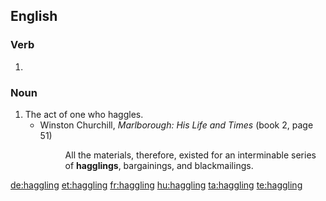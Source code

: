 ==English==

===Verb===
{{head|en|present participle}}

# {{present participle of|haggle|lang=en}}

===Noun===
{{en-noun}}

# The act of one who haggles.
#* Winston Churchill, ''Marlborough: His Life and Times'' (book 2, page 51)
#*: All the materials, therefore, existed for an interminable series of '''hagglings''', bargainings, and blackmailings.

[[de:haggling]]
[[et:haggling]]
[[fr:haggling]]
[[hu:haggling]]
[[ta:haggling]]
[[te:haggling]]